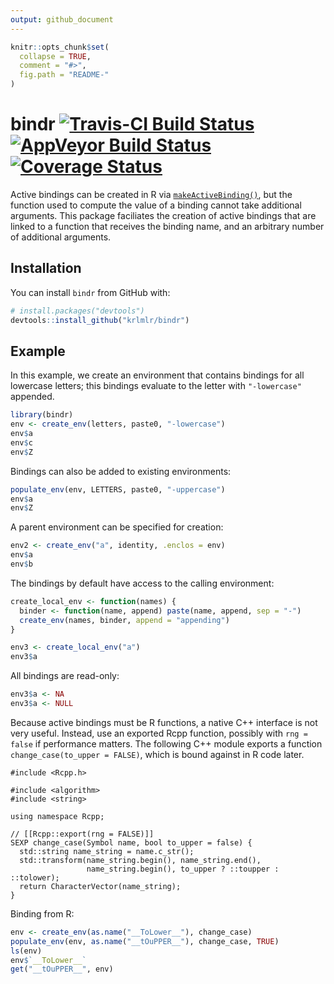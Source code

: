 ```yaml
---
output: github_document
---
```


<!-- README.md is generated from README.Rmd. Please edit that file -->

```r
knitr::opts_chunk$set(
  collapse = TRUE,
  comment = "#>",
  fig.path = "README-"
)
```

# bindr [![Travis-CI Build Status](https://travis-ci.org/krlmlr/bindr.svg?branch=master)](https://travis-ci.org/krlmlr/bindr) [![AppVeyor Build Status](https://ci.appveyor.com/api/projects/status/github/krlmlr/bindr?branch=master&svg=true)](https://ci.appveyor.com/project/krlmlr/bindr) [![Coverage Status](https://img.shields.io/codecov/c/github/krlmlr/bindr/master.svg)](https://codecov.io/github/krlmlr/bindr?branch=master)


Active bindings can be created in R via
[`makeActiveBinding()`](https://www.rdocumentation.org/packages/base/versions/3.3.1/topics/bindenv),
but the function used to compute the value of a binding cannot take additional arguments.
This package faciliates the creation of active bindings that are linked to a function that receives the binding name,
and an arbitrary number of additional arguments.


## Installation

You can install `bindr` from GitHub with:

```r
# install.packages("devtools")
devtools::install_github("krlmlr/bindr")
```

## Example

In this example, we create an environment that contains bindings
for all lowercase letters; this bindings evaluate to the letter
with `"-lowercase"` appended.

```r
library(bindr)
env <- create_env(letters, paste0, "-lowercase")
env$a
env$c
env$Z
```

Bindings can also be added to existing environments:

```r
populate_env(env, LETTERS, paste0, "-uppercase")
env$a
env$Z
```

A parent environment can be specified for creation:

```r
env2 <- create_env("a", identity, .enclos = env)
env$a
env$b
```

The bindings by default have access to the calling environment:

```r
create_local_env <- function(names) {
  binder <- function(name, append) paste(name, append, sep = "-")
  create_env(names, binder, append = "appending")
}

env3 <- create_local_env("a")
env3$a
```

All bindings are read-only:

```r
env3$a <- NA
env3$a <- NULL
```

Because active bindings must be R functions,
a native C++ interface is not very useful.
Instead, use an exported Rcpp function,
possibly with `rng = false` if performance matters.
The following C++ module exports a function `change_case(to_upper = FALSE)`,
which is bound against in R code later.

```Rcpp
#include <Rcpp.h>

#include <algorithm>
#include <string>

using namespace Rcpp;

// [[Rcpp::export(rng = FALSE)]]
SEXP change_case(Symbol name, bool to_upper = false) {
  std::string name_string = name.c_str();
  std::transform(name_string.begin(), name_string.end(),
                 name_string.begin(), to_upper ? ::toupper : ::tolower);
  return CharacterVector(name_string);
}
```

Binding from R:

```r
env <- create_env(as.name("__ToLower__"), change_case)
populate_env(env, as.name("__tOuPPER__"), change_case, TRUE)
ls(env)
env$`__ToLower__`
get("__tOuPPER__", env)
```
